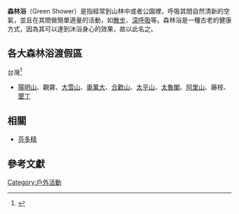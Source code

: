 {{Globalize|area=[[台灣|台灣]]}}
'''森林浴'''（Green Shower）是指經常到山林中或者公園裡，呼吸其間自然清新的空氣，並且在其間做簡單適量的活動，如[[散步|散步]]、[[深呼吸|深呼吸]]等。森林浴是一種古老的健康方式，因為其可以達到沐浴身心的效果，故以此名之。

==各大森林浴渡假區==
;台灣<ref>{{cite book | language =  | author =  | coauthors =  | title =森林浴  | url =  | date =2006年10月19日  | location =  | publisher =  | id =  | isbn =9867322800  | pages =  }}</ref>
* [[陽明山|陽明山]]、觀霧、[[大雪山國家森林遊樂區|大雪山]]、[[奧萬大|奧萬大]]、[[合歡山|合歡山]]、[[太平山_(台灣)|太平山]]、[[太魯閣|太魯閣]]、[[阿里山國家森林遊樂區|阿里山]]、藤枝、[[墾丁|墾丁]]

==相關==
* [[芬多精|芬多精]]

==參考文獻==
<div class="references-small">
<references />
</div>

[[Category:戶外活動|Category:戶外活動]]